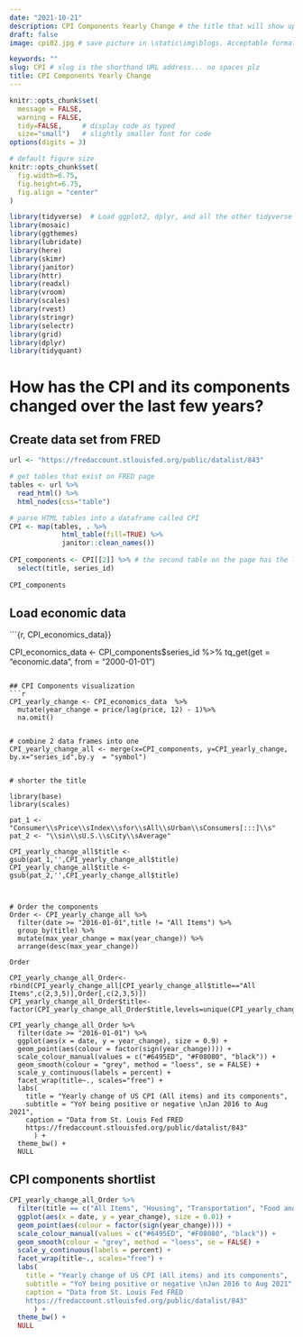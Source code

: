 ```yaml
---
date: "2021-10-21"
description: CPI Components Yearly Change # the title that will show up once someone gets to this page
draft: false
image: cpi02.jpg # save picture in \static\img\blogs. Acceptable formats= jpg, jpeg, or png . Your iPhone pics wont work

keywords: ""
slug: CPI # slug is the shorthand URL address... no spaces plz
title: CPI Components Yearly Change
---
```



```r
knitr::opts_chunk$set(
  message = FALSE, 
  warning = FALSE, 
  tidy=FALSE,     # display code as typed
  size="small")   # slightly smaller font for code
options(digits = 3)

# default figure size
knitr::opts_chunk$set(
  fig.width=6.75, 
  fig.height=6.75,
  fig.align = "center"
)
```


```r
library(tidyverse)  # Load ggplot2, dplyr, and all the other tidyverse packages
library(mosaic)
library(ggthemes)
library(lubridate)
library(here)
library(skimr)
library(janitor)
library(httr)
library(readxl)
library(vroom)
library(scales)
library(rvest)
library(stringr)
library(selectr)
library(grid)
library(dplyr)
library(tidyquant)
```

# How has the CPI and its components changed over the last few years?

## Create data set from FRED
```r
url <- "https://fredaccount.stlouisfed.org/public/datalist/843"

# get tables that exist on FRED page 
tables <- url %>% 
  read_html() %>% 
  html_nodes(css="table")

# parse HTML tables into a dataframe called CPI
CPI <- map(tables, . %>% 
             html_table(fill=TRUE) %>% 
             janitor::clean_names()) 
  
CPI_components <- CPI[[2]] %>% # the second table on the page has the list of components
  select(title, series_id) 
  
CPI_components  

```

## Load economic data
```{r, CPI_economics_data}}

CPI_economics_data <- CPI_components$series_id %>%
  tq_get(get = "economic.data", from =  "2000-01-01")

```

## CPI Components visualization
```r

CPI_yearly_change <- CPI_economics_data  %>%
  mutate(year_change = price/lag(price, 12) - 1)%>%
  na.omit() 


# combine 2 data frames into one
CPI_yearly_change_all <- merge(x=CPI_components, y=CPI_yearly_change, by.x="series_id",by.y  = "symbol")  


# shorter the title

library(base)
library(scales) 

pat_1 <- "Consumer\\sPrice\\sIndex\\sfor\\sAll\\sUrban\\sConsumers[:::]\\s"
pat_2 <- "\\sin\\sU.S.\\sCity\\sAverage"
  
CPI_yearly_change_all$title <- gsub(pat_1,'',CPI_yearly_change_all$title)
CPI_yearly_change_all$title <- gsub(pat_2,'',CPI_yearly_change_all$title)



# Order the components
Order <- CPI_yearly_change_all %>% 
  filter(date >= "2016-01-01",title != "All Items") %>%
  group_by(title) %>%
  mutate(max_year_change = max(year_change)) %>%
  arrange(desc(max_year_change)) 

Order

CPI_yearly_change_all_Order<-rbind(CPI_yearly_change_all[CPI_yearly_change_all$title=="All Items",c(2,3,5)],Order[,c(2,3,5)])
CPI_yearly_change_all_Order$title<-factor(CPI_yearly_change_all_Order$title,levels=unique(CPI_yearly_change_all_Order$title))

CPI_yearly_change_all_Order %>%
  filter(date >= "2016-01-01") %>%
  ggplot(aes(x = date, y = year_change), size = 0.9) +
  geom_point(aes(colour = factor(sign(year_change)))) +
  scale_colour_manual(values = c("#6495ED", "#F08080", "black")) +
  geom_smooth(colour = "grey", method = "loess", se = FALSE) +
  scale_y_continuous(labels = percent) + 
  facet_wrap(title~., scales="free") +
  labs(
    title = "Yearly change of US CPI (All items) and its components",
    subtitle = "YoY being positive or negative \nJan 2016 to Aug 2021",
    caption = "Data from St. Louis Fed FRED
    https://fredaccount.stlouisfed.org/public/datalist/843"
      ) +
  theme_bw() +
  NULL

```

## CPI components shortlist

```r

CPI_yearly_change_all_Order %>%
  filter(title == c("All Items", "Housing", "Transportation", "Food and Beverages","Apparel" ),date >= "2016-01-01")%>%
  ggplot(aes(x = date, y = year_change), size = 0.01) +
  geom_point(aes(colour = factor(sign(year_change)))) +
  scale_colour_manual(values = c("#6495ED", "#F08080", "black")) +
  geom_smooth(colour = "grey", method = "loess", se = FALSE) +
  scale_y_continuous(labels = percent) + 
  facet_wrap(title~., scales="free") +
  labs(
    title = "Yearly change of US CPI (All items) and its components",
    subtitle = "YoY being positive or negative \nJan 2016 to Aug 2021",
    caption = "Data from St. Louis Fed FRED
    https://fredaccount.stlouisfed.org/public/datalist/843"
      ) +
  theme_bw() +
  NULL

```